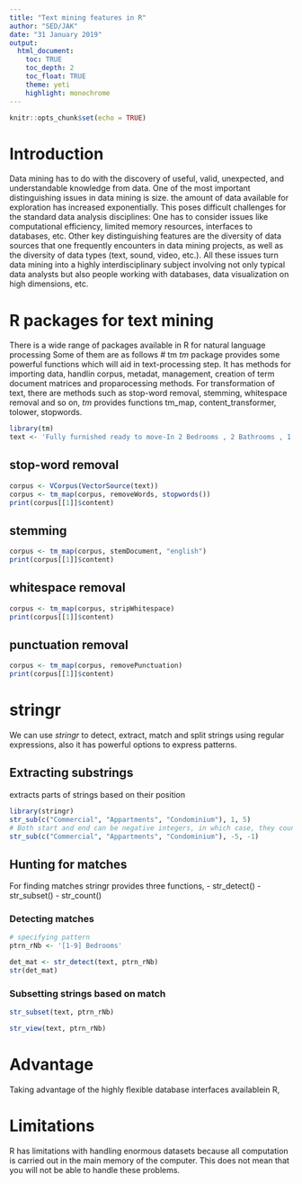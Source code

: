 ```yaml
---
title: "Text mining features in R"
author: "SED/JAK"
date: "31 January 2019"
output:
  html_document: 
    toc: TRUE
    toc_depth: 2
    toc_float: TRUE
    theme: yeti
    highlight: monochrome
---
```


```r
knitr::opts_chunk$set(echo = TRUE)
```
# Introduction

  Data mining has to do with the discovery of useful, valid, unexpected, and understandable knowledge from data. One of the most important distinguishing issues in data mining is size. the amount of data available for exploration has increased exponentially. This poses difficult challenges for the standard data analysis disciplines: One has to consider issues like computational efficiency, limited memory resources, interfaces to databases, etc. Other key distinguishing features are the diversity of data sources that one frequently encounters in data mining projects, as well as the diversity of data types (text, sound, video, etc.). All these issues turn data mining into a highly interdisciplinary subject involving not only typical data analysts but also people working with databases, data visualization on high dimensions, etc.

# R packages for text mining 
There is a wide range of packages available in R for natural language processing 
Some of them are as follows
 # tm
*tm* package provides some powerful functions which will aid in text-processing step. It has methods for importing data, handlin corpus, metadat, management, creation of term document matrices and proparocessing methods. 
For transformation of text, there are methods such as stop-word removal, stemming, whitespace removal and so on, *tm* provides functions tm_map, content_transformer, tolower, stopwords.
```r
library(tm)
text <- 'Fully furnished ready to move-In 2 Bedrooms , 2 Bathrooms , 1 Balcony,  in a 3 storeyed private apartment located in ulloor bahsi nagar,kochulloor(best##$//). 5 to 10 years old. Super Built up area 97.55 Sq. Meter. 7th of 7 Floors. Residential locality.Karunya residence association Accessibility-450 m to nh47, 2 kms to byepass and very proximate to medical college,kims hospital and other educational institutions.5 kms to technopark campus. Occupied only for 2 years and very well maintained. No wall sharing with two covered balconies. Borewell and corporation water connection'
```
 
## stop-word removal
```r
corpus <- VCorpus(VectorSource(text))
corpus <- tm_map(corpus, removeWords, stopwords())
print(corpus[[1]]$content)
```

## stemming
```r
corpus <- tm_map(corpus, stemDocument, "english")
print(corpus[[1]]$content)
```
## whitespace removal
```r
corpus <- tm_map(corpus, stripWhitespace)
print(corpus[[1]]$content)
```
## punctuation removal
```r
corpus <- tm_map(corpus, removePunctuation)
print(corpus[[1]]$content)
```

# stringr
We can use *stringr* to detect, extract, match and split strings using regular expressions, also it has powerful options to express patterns.

## Extracting substrings
extracts parts of strings based on their position
```r
library(stringr)
str_sub(c("Commercial", "Appartments", "Condominium"), 1, 5)
# Both start and end can be negative integers, in which case, they count from the end of the string.
str_sub(c("Commercial", "Appartments", "Condominium"), -5, -1)
```
## Hunting for matches
For finding matches stringr provides three functions,
 - str_detect()
 - str_subset()
 - str_count()

### Detecting matches
```r
# specifying pattern
ptrn_rNb <- '[1-9] Bedrooms'

det_mat <- str_detect(text, ptrn_rNb)
str(det_mat)
```
### Subsetting strings based on match
```r
str_subset(text, ptrn_rNb)
```
```r
str_view(text, ptrn_rNb)
```

# Advantage
Taking advantage of the highly flexible database interfaces availablein R,

# Limitations
R has limitations with handling enormous datasets because all computation is carried out in the main memory of the computer. This does not mean that you will not be able to handle these problems. 

